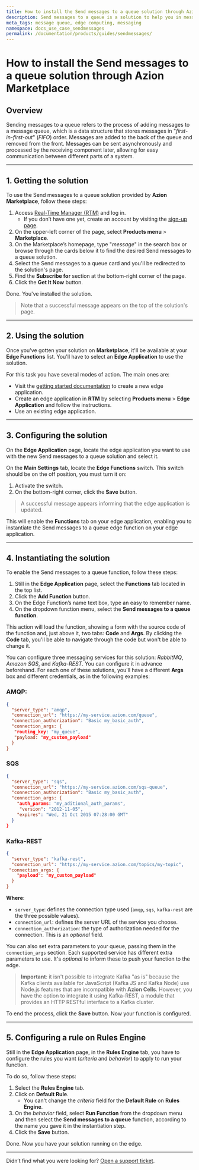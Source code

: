 ```yaml
---
title: How to install the Send messages to a queue solution through Azion Marketplace
description: Send messages to a queue is a solution to help you in messaging services and queues.
meta_tags: message queue, edge computing, messaging
namespace: docs_use_case_sendmessages
permalink: /documentation/products/guides/sendmessages/
---
```


# How to install the Send messages to a queue solution through Azion Marketplace

## Overview

Sending messages to a queue refers to the process of adding messages to a message queue, which is a data structure that stores messages in "*first-in-first-out*" (*FIFO*) order. Messages are added to the back of the queue and removed from the front. Messages can be sent asynchronously and processed by the receiving component later, allowing for easy communication between different parts of a system.

---

## 1. Getting the solution

To use the Send messages to a queue solution provided by **Azion Marketplace**, follow these steps:

1. Access [Real-Time Manager (RTM)](https://manager.azion.com) and log in.
    - If you don’t have one yet, create an account by visiting the [sign-up page](https://sso.azion.com/).
2. On the upper-left corner of the page, select **Products menu** > **Marketplace**.
3. On the Marketplace’s homepage, type "*message*" in the search box or browse through the cards below it to find the desired Send messages to a queue solution.
4. Select the Send messages to a queue card and you'll be redirected to the solution's page.
5. Find the **Subscribe for** section at the bottom-right corner of the page.
6. Click the **Get It Now** button.

Done. You've installed the solution.

> Note that a successful message appears on the top of the solution's page.

---

## 2. Using the solution

Once you've gotten your solution on **Marketplace**, it'll be available at your **Edge Functions** list. You'll have to select an **Edge Application** to use the solution.

For this task you have several modes of action. The main ones are:

- Visit the [getting started documentation](/en/documentation/products/getting-started/) to create a new edge application. 
- Create an edge application in **RTM** by selecting **Products menu** > **Edge Application** and follow the instructions.
- Use an existing edge application.

---

## 3. Configuring the solution

On the **Edge Application** page, locate the edge application you want to use with the new Send messages to a queue solution and select it.

On the **Main Settings** tab, locate the **Edge Functions** switch. This switch should be on the off position, you must turn it on:

1. Activate the switch.
2. On the bottom-right corner, click the **Save** button.

> A successful message appears informing that the edge application is updated.

This will enable the **Functions** tab on your edge application, enabling you to instantiate the Send messages to a queue edge function on your edge application.

---

## 4. Instantiating the solution

To enable the Send messages to a queue function, follow these steps:

1. Still in the **Edge Application** page, select the **Functions** tab located in the top list.
2. Click the **Add Function** button.
3. On the Edge Function’s name text box, type an easy to remember name.
4. On the dropdown function menu, select the **Send messages to a queue function**.

This action will load the function, showing a form with the source code of the function and, just above it, two tabs: **Code** and **Args**. By clicking the **Code** tab, you'll be able to navigate through the code but won't be able to change it.

You can configure three messaging services for this solution: *RabbitMQ*, *Amazon SQS*, and *Kafka-REST*. You can configure it in advance beforehand. For each one of these solutions, you'll have a different **Args** box and different credentials, as in the following examples:

### AMQP:

```JSON
{
  "server_type": "amqp",
  "connection_url": "https://my-service.azion.com/queue",
  "connection_authorization": "Basic my_basic_auth",
  "connection_args: {	
   "routing_key: "my_queue",
   "payload: "my_custom_payload"
  }
}
```

### SQS

```JSON
{
  "server_type": "sqs",
  "connection_url": "https://my-service.azion.com/sqs-queue",
  "connection_authorization": "Basic my_basic_auth",
  "connection_args: {
    "auth_params: "my_aditional_auth_params",
     "version": "2012-11-05",
    "expires": "Wed, 21 Oct 2015 07:28:00 GMT"
  }
}
```

### Kafka-REST

```JSON
{
  "server_type": "kafka-rest",
  "connection_url": "https://my-service.azion.com/topics/my-topic",
 "connection_args: {
    "payload": "my_custom_payload"
  }
}
```

**Where**:
- `server_type`: defines the connection type used (`amqp`, `sqs`, `kafka-rest` are the three possible values).
- `connection_url`: defines the server URL of the service you choose.
- `connection_authorization`: the type of authorization needed for the connection. This is an *optional* field.

You can also set extra parameters to your queue, passing them in the `connection_args` section. Each supported service has different extra parameters to use. It's *optional* to inform these to push your function to the edge.

> **Important**: it isn't possible to integrate Kafka "as is" because the Kafka clients available for JavaScript (Kafka JS and Kafka Node) use Node.js features that are incompatible with **Azion Cells**. However, you have the option to integrate it using Kafka-REST, a module that provides an HTTP RESTful interface to a Kafka cluster.

To end the process, click the **Save** button. Now your function is configured.

---

## 5. Configuring a rule on Rules Engine

Still in the **Edge Application** page, in the **Rules Engine** tab, you have to configure the rules you want (*criteria* and *behavior*) to apply to run your function.

To do so, follow these steps:

1. Select the **Rules Engine** tab.
2. Click on **Default Rule**.
    -  You can't change the *criteria* field for the **Default Rule** on **Rules Engine**.
3. On the *behavior* field, select **Run Function** from the dropdown menu and then select the **Send messages to a queue** function, according to the name you gave it in the instantiation step.
4. Click the **Save** button.

Done. Now you have your solution running on the edge.

---

Didn’t find what you were looking for? [Open a support ticket](https://tickets.azion.com/).
